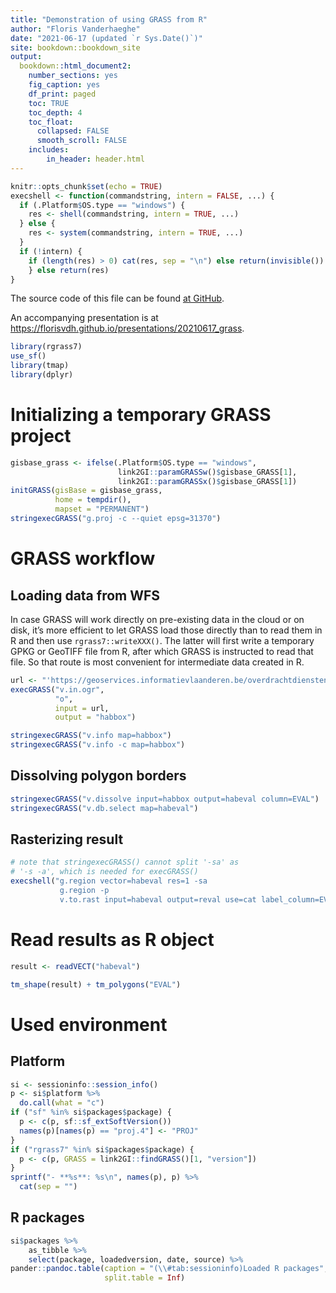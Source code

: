 ```yaml
---
title: "Demonstration of using GRASS from R"
author: "Floris Vanderhaeghe"
date: "2021-06-17 (updated `r Sys.Date()`)"
site: bookdown::bookdown_site
output: 
  bookdown::html_document2:
    number_sections: yes
    fig_caption: yes
    df_print: paged
    toc: TRUE
    toc_depth: 4
    toc_float:
      collapsed: FALSE
      smooth_scroll: FALSE
    includes:
        in_header: header.html
---
```


```r
knitr::opts_chunk$set(echo = TRUE)
execshell <- function(commandstring, intern = FALSE, ...) {
  if (.Platform$OS.type == "windows") {
    res <- shell(commandstring, intern = TRUE, ...)
  } else {
    res <- system(commandstring, intern = TRUE, ...)
  }
  if (!intern) {
    if (length(res) > 0) cat(res, sep = "\n") else return(invisible())
    } else return(res)
}
```

The source code of this file can be found [at GitHub](https://github.com/florisvdh/demos/tree/master/src/20210617_grass).

An accompanying presentation is at <https://florisvdh.github.io/presentations/20210617_grass>.

```r
library(rgrass7)
use_sf()
library(tmap)
library(dplyr)
```

# Initializing a temporary GRASS project

```r
gisbase_grass <- ifelse(.Platform$OS.type == "windows", 
                        link2GI::paramGRASSw()$gisbase_GRASS[1],
                        link2GI::paramGRASSx()$gisbase_GRASS[1])
initGRASS(gisBase = gisbase_grass,
          home = tempdir(), 
          mapset = "PERMANENT")
stringexecGRASS("g.proj -c --quiet epsg=31370")
```

# GRASS workflow

## Loading data from WFS

In case GRASS will work directly on pre-existing data in the cloud or on disk,
it's more efficient to let GRASS load those directly than to read them in R and
then use `rgrass7::writeXXX()`.
The latter will first write a temporary GPKG or GeoTIFF file from R, after which
GRASS is instructed to read that file.
So that route is most convenient for intermediate data created in R.

```r
url <- "'https://geoservices.informatievlaanderen.be/overdrachtdiensten/BWK/wfs?service=WFS&request=GetFeature&typename=BWK%3ABwkhab&bbox=130000%2C184000%2C138000%2C194000'"
execGRASS("v.in.ogr",
          "o",
          input = url,
          output = "habbox")
```


```r
stringexecGRASS("v.info map=habbox")
stringexecGRASS("v.info -c map=habbox")
```

## Dissolving polygon borders

```r
stringexecGRASS("v.dissolve input=habbox output=habeval column=EVAL")
stringexecGRASS("v.db.select map=habeval")
```

## Rasterizing result

```r
# note that stringexecGRASS() cannot split '-sa' as 
# '-s -a', which is needed for execGRASS()
execshell("g.region vector=habeval res=1 -sa
           g.region -p
           v.to.rast input=habeval output=reval use=cat label_column=EVAL memory=2048")
```

# Read results as R object

```r
result <- readVECT("habeval")
```

```r
tm_shape(result) + tm_polygons("EVAL")
```


# Used environment

## Platform

```r
si <- sessioninfo::session_info()
p <- si$platform %>%
  do.call(what = "c")
if ("sf" %in% si$packages$package) {
  p <- c(p, sf::sf_extSoftVersion())
  names(p)[names(p) == "proj.4"] <- "PROJ"
}
if ("rgrass7" %in% si$packages$package) {
  p <- c(p, GRASS = link2GI::findGRASS()[1, "version"])
}
sprintf("- **%s**: %s\n", names(p), p) %>%
  cat(sep = "")
```

## R packages

```r
si$packages %>%
    as_tibble %>%
    select(package, loadedversion, date, source) %>%
pander::pandoc.table(caption = "(\\#tab:sessioninfo)Loaded R packages",
                     split.table = Inf)
```
